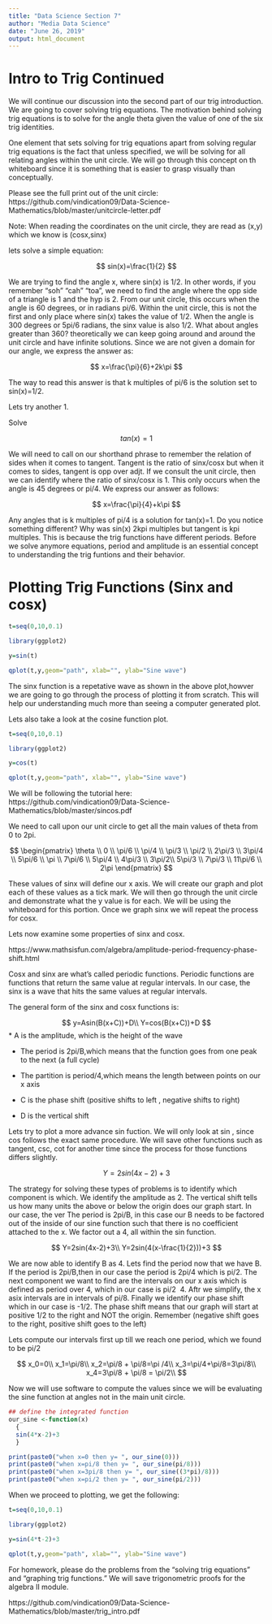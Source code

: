 ---
title: "Data Science Section 7"
author: "Media Data Science"
date: "June 26, 2019"
output: html_document
---

# Intro to Trig Continued 

We will continue our discussion into the second part of our trig introduction. We are going to cover solving trig equations. The motivation behind solving trig equations is to solve for the angle theta given the value of one of the six trig identities. 

One element that sets solving for trig equations apart from solving regular trig equations is the fact that unless specified, we will be solving for all relating angles within the unit circle. We will go through this concept on th whiteboard since it is something that is easier to grasp visually than conceptually. 

Please see the full print out of the unit circle:
https://github.com/vindication09/Data-Science-Mathematics/blob/master/unitcircle-letter.pdf

Note: When reading the coordinates on the unit circle, they are read as (x,y) which we know is (cosx,sinx)

lets solve a simple equation: 

$$
sin(x)=\frac{1}{2}
$$

We are trying to find the angle x, where sin(x) is 1/2. In other words, if you remember "soh"
"cah" "toa", we need to find the angle where the opp side of a triangle is 1 and the hyp is 2. From our unit circle, this occurs when the angle is 60 degrees, or in radians pi/6. Within the unit circle, this is not the first and only place where sin(x) takes the value of 1/2. When the angle is 300 degrees or 5pi/6 radians, the sinx value is also 1/2. What about angles greater than 360? theoretically we can keep going around and around the unit circle and have infinite solutions. Since we are not given a domain for our angle, we express the answer as:

$$
x=\frac{\pi}{6}+2k\pi
$$

The way to read this answer is that k multiples of pi/6 is the solution set to sin(x)=1/2. 

Lets try another 1. 

Solve

$$
tan(x)=1
$$

We will need to call on our shorthand phrase to remember the relation of sides when it comes to tangent. Tangent is the ratio of sinx/cosx but when it comes to sides, tangent is opp over adjt. 
If we consult the unit circle, then we can identify where the ratio of sinx/cosx is 1. This only occurs when the angle is 45 degrees or pi/4. We express our answer as follows: 

$$
x=\frac{\pi}{4}+k\pi
$$

Any angles that is k multiples of pi/4 is a solution for tan(x)=1. Do you notice something different? Why was sin(x) 2kpi multiples but tangent is kpi multiples. This is because the trig functions have different periods. Before we solve anymore equations, period and amplitude is an essential concept to understanding the trig funtions and their behavior. 

# Plotting Trig Functions (Sinx and cosx)

```{r message=FALSE, warning=FALSE}
t=seq(0,10,0.1)

library(ggplot2)

y=sin(t)

qplot(t,y,geom="path", xlab="", ylab="Sine wave")

```

The sinx function is a repetative wave as shown in the above plot,howver we are going to go through the process of plotting it from scratch. This will help our understanding much more than seeing a computer generated plot.

Lets also take a look at the cosine function plot. 
```{r warning=FALSE, message=FALSE}
t=seq(0,10,0.1)

library(ggplot2)

y=cos(t)

qplot(t,y,geom="path", xlab="", ylab="Sine wave")

```


We will be following the tutorial here: https://github.com/vindication09/Data-Science-Mathematics/blob/master/sincos.pdf

We need to call upon our unit circle to get all the main values of theta from 0 to 2pi. 

$$
\begin{pmatrix} \theta \\ 0 \\ \pi/6 \\ \pi/4 \\ \pi/3  \\ \pi/2 \\
2\pi/3 \\ 3\pi/4 \\ 5\pi/6 \\ \pi \\ 
7\pi/6 \\ 5\pi/4 \\ 4\pi/3 \\ 3\pi/2\\
5\pi/3 \\ 7\pi/3 \\ 11\pi/6 \\ 2\pi \end{pmatrix}
$$



These values of sinx will define our x axis. We will create our graph and plot each of these values as a tick mark. We will then go through the unit circle and demonstrate what the y value is for each. We will be using the whiteboard for this portion. Once we graph sinx we will repeat the process for cosx.

Lets now examine some properties of sinx and cosx. 

https://www.mathsisfun.com/algebra/amplitude-period-frequency-phase-shift.html

Cosx and sinx are what's called periodic functions. Periodic functions are functions that return the same value at regular intervals. In our case, the sinx is a wave that hits the same values at regular intervals. 

The general form of the sinx and cosx functions is: 

$$
y=Asin(B(x+C))+D\\
Y=cos(B(x+C))+D
$$
* A is the amplitude, which is the height of the wave

* The period is 2pi/B,which means that the function goes from one peak to the next (a full cycle)

* The partition is period/4,which means the length between points on our x axis 

* C is the phase shift (positive shifts to left , negative shifts to right)

* D is the vertical shift 

Lets try to plot a more advance sin fuction. We will only look at sin , since cos follows the exact same procedure. We will save other functions such as tangent, csc, cot for another time since the process for those functions differs slightly. 

$$
Y=2sin(4x-2)+3
$$

The strategy for solving these types of problems is to identify which component is which. We identify the amplitude as 2. The vertical shift tells us how many units the above or below the origin does our graph start. In our case, the ver   The period is 2pi/B, in this case our B needs to be factored out of the inside of our sine function such that there is no coefficient attached to the x. We factor out a 4, all within the sin function. 

$$
Y=2sin(4x-2)+3\\
Y=2sin(4(x-\frac{1}{2}))+3
$$

We are now able to identify B as 4. Lets find the period now that we have B. If the period is 2pi/B,then in our case the period is 2pi/4 which is pi/2. The next component we want to find are the intervals on our x axis which is defined as period over 4, which in our case is pi/2 \ 4. Aftr we simplify, the x asix intervals are in intervals of pi/8. Finally we identify our phase shift which in our case is -1/2. The phase shift means that our graph will start at positive 1/2 to the right and NOT the origin. Remember (negative shift goes to the right, positive shift goes to the left) 

Lets compute our intervals first up till we reach one period, which we found to be pi/2

$$
x_0=0\\
x_1=\pi/8\\
x_2=\pi/8 + \pi/8=\pi /4\\
x_3=\pi/4+\pi/8=3\pi/8\\
x_4=3\pi/8 + \pi/8 = \pi/2\\
$$

Now we will use software to compute the values since we will be evaluating the sine function at angles not in the main unit circle. 

```{r message=FALSE, warning=FALSE}


## define the integrated function
our_sine <-function(x)
  {
  sin(4*x-2)+3
  }

print(paste0("when x=0 then y= ", our_sine(0)))
print(paste0("when x=pi/8 then y= ", our_sine(pi/8)))
print(paste0("when x=3pi/8 then y= ", our_sine((3*pi)/8)))
print(paste0("when x=pi/2 then y= ", our_sine(pi/2)))

```

When we proceed to plotting, we get the following: 

```{r}
t=seq(0,10,0.1)

library(ggplot2)

y=sin(4*t-2)+3

qplot(t,y,geom="path", xlab="", ylab="Sine wave")
```


For homework, please do the problems from the "solving trig equations" and "graphing trig functions." We will save trigonometric proofs for the algebra II module. 

https://github.com/vindication09/Data-Science-Mathematics/blob/master/trig_intro.pdf














